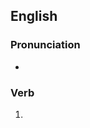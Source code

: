 ==English==

===Pronunciation===
* {{a|US}} {{IPA|/oʊ.vɚ.sɔ/|lang=en}}

===Verb===
{{head|en|verb form}}

# {{en-simple past of|oversee}}